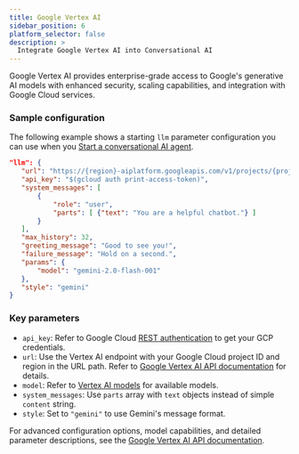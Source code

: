 ```yaml
---
title: Google Vertex AI
sidebar_position: 6
platform_selector: false
description: >
  Integrate Google Vertex AI into Conversational AI 
---
```


Google Vertex AI provides enterprise-grade access to Google's generative AI models with enhanced security, scaling capabilities, and integration with Google Cloud services.

### Sample configuration

The following example shows a starting `llm` parameter configuration you can use when you [Start a conversational AI agent](/conversational-ai/rest-api/join).

```json
"llm": {
   "url": "https://{region}-aiplatform.googleapis.com/v1/projects/{project}/locations/{region}/publishers/google/models/{model}:{resource}",
   "api_key": "$(gcloud auth print-access-token)",
   "system_messages": [
       {
           "role": "user",
           "parts": [ {"text": "You are a helpful chatbot."} ]
       }
   ],
   "max_history": 32,
   "greeting_message": "Good to see you!",
   "failure_message": "Hold on a second.",
   "params": {
       "model": "gemini-2.0-flash-001"
   },
   "style": "gemini"
}
```

### Key parameters

- `api_key`: Refer to Google Cloud [REST authentication](https://cloud.google.com/docs/authentication/rest) to get your GCP credentials.
- `url`: Use the Vertex AI endpoint with your Google Cloud project ID and region in the URL path. Refer to [Google Vertex AI API documentation](https://cloud.google.com/vertex-ai/generative-ai/docs/learn/locations) for details.
- `model`: Refer to [Vertex AI models](https://cloud.google.com/vertex-ai/generative-ai/docs/learn/models) for available models.
- `system_messages`: Use `parts` array with `text` objects instead of simple `content` string.
- `style`: Set to `"gemini"` to use Gemini's message format.

For advanced configuration options, model capabilities, and detailed parameter descriptions, see the [Google Vertex AI API documentation](https://cloud.google.com/vertex-ai/generative-ai/docs/learn/prompts/system-instructions).